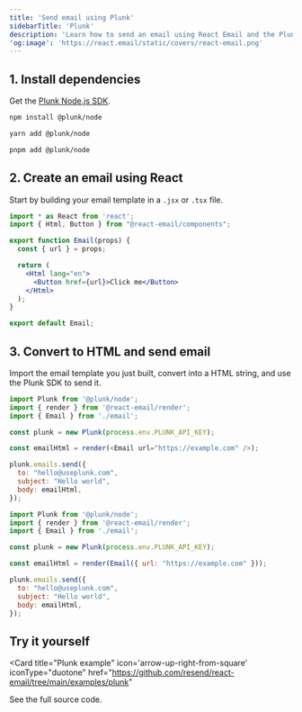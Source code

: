 ```yaml
---
title: 'Send email using Plunk'
sidebarTitle: 'Plunk'
description: 'Learn how to send an email using React Email and the Plunk Node.js SDK.'
'og:image': 'https://react.email/static/covers/react-email.png'
---
```


## 1. Install dependencies

Get the [Plunk Node.js SDK](https://www.npmjs.com/package/@plunk/node).

<CodeGroup>

  ```sh npm
  npm install @plunk/node
  ```

  ```sh yarn
  yarn add @plunk/node
  ```

  ```sh pnpm
  pnpm add @plunk/node
  ```

</CodeGroup>

## 2. Create an email using React

Start by building your email template in a `.jsx` or `.tsx` file.

```jsx email.jsx
import * as React from 'react';
import { Html, Button } from "@react-email/components";

export function Email(props) {
  const { url } = props;

  return (
    <Html lang="en">
      <Button href={url}>Click me</Button>
    </Html>
  );
}

export default Email;
```

## 3. Convert to HTML and send email

Import the email template you just built, convert into a HTML string, and use the Plunk SDK to send it.

<CodeGroup>

  ```js React
  import Plunk from '@plunk/node';
  import { render } from '@react-email/render';
  import { Email } from './email';

  const plunk = new Plunk(process.env.PLUNK_API_KEY);

  const emailHtml = render(<Email url="https://example.com" />);

  plunk.emails.send({
    to: "hello@useplunk.com",
    subject: "Hello world",
    body: emailHtml,
  });
  ```

  ```js NodeJS
  import Plunk from '@plunk/node';
  import { render } from '@react-email/render';
  import { Email } from './email';

  const plunk = new Plunk(process.env.PLUNK_API_KEY);

  const emailHtml = render(Email({ url: "https://example.com" }));

  plunk.emails.send({
    to: "hello@useplunk.com",
    subject: "Hello world",
    body: emailHtml,
  });
  ```

</CodeGroup>

## Try it yourself

<Card
  title="Plunk example"
  icon='arrow-up-right-from-square'
  iconType="duotone"
  href="https://github.com/resend/react-email/tree/main/examples/plunk"
>
  See the full source code.
</Card>
